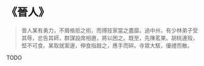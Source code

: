 # 《晉人》

> 晉人某有勇力，不屑格拒之術，而搏技家當之盡靡。過中州，有少林弟子受其辱，忿告其師，群謀設席相邀，將以困之。既至，先陳茗果。胡桃連殼，堅不可食。某取就案邊，伸食指敲之，應手而碎。寺眾大駭，優禮而散。

TODO
